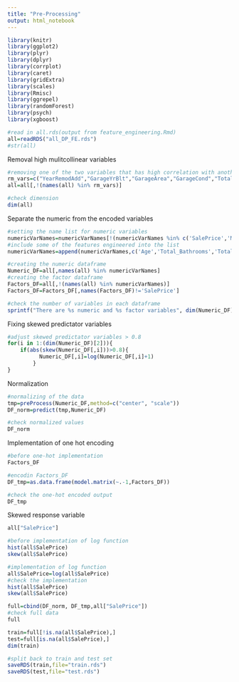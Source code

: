 ---
title: "Pre-Processing"
output: html_notebook
---

```{r}
library(knitr)
library(ggplot2)
library(plyr)
library(dplyr)
library(corrplot)
library(caret)
library(gridExtra)
library(scales)
library(Rmisc)
library(ggrepel)
library(randomForest)
library(psych)
library(xgboost)
```

```{r}
#read in all.rds(output from feature_engineering.Rmd)
all=readRDS("all_DP_FE.rds")
#str(all)
```


####################### Removal high mulitcollinear variables ###################


```{r}
#removing one of the two variables that has high correlation with another variable. The variable to drop is based on its correlation with the SalePrice.
rm_vars=c("YearRemodAdd","GarageYrBlt","GarageArea","GarageCond","TotalBsmtSF", "TotRmsAbvGrd","BsmtFinSF1")
all=all[,!(names(all) %in% rm_vars)]

#check dimension
dim(all)
```

################## Separate the numeric from the encoded variables #############

```{r}

#setting the name list for numeric variables
numericVarNames=numericVarNames[!(numericVarNames %in% c('SalePrice','MSSubClass','MoSold','OverallQual','OverallCond','YrSold'))] 
#include some of the features engineered into the list
numericVarNames=append(numericVarNames,c('Age','Total_Bathrooms','Total_Living_Area'))

#creating the numeric dataframe
Numeric_DF=all[,names(all) %in% numericVarNames]
#creating the factor dataframe
Factors_DF=all[,!(names(all) %in% numericVarNames)]
Factors_DF=Factors_DF[,names(Factors_DF)!='SalePrice']

#check the number of variables in each dataframe
sprintf("There are %s numeric and %s factor variables", dim(Numeric_DF)[2],dim(Factors_DF)[2])
```

################## Fixing skewed predictator variables #######################

```{r}
#adjust skewed predictator variables > 0.8
for(i in 1:(dim(Numeric_DF)[2])){
    if(abs(skew(Numeric_DF[,i]))>0.8){
          Numeric_DF[,i]=log(Numeric_DF[,i]+1)
        }
}
```

############################ Normalization #################################

```{r}
#normalizing of the data
tmp=preProcess(Numeric_DF,method=c("center", "scale"))
DF_norm=predict(tmp,Numeric_DF)

#check normalized values
DF_norm
```

################ Implementation of one hot encoding ############################

```{r}
#before one-hot implementation
Factors_DF

#encodin Factors_DF
DF_tmp=as.data.frame(model.matrix(~.-1,Factors_DF))

#check the one-hot encoded output
DF_tmp
```

################# Skewed response variable #############################

```{r}
all["SalePrice"]

#before implementation of log function
hist(all$SalePrice)
skew(all$SalePrice)

#implementation of log function
all$SalePrice=log(all$SalePrice) 
#check the implementation
hist(all$SalePrice)
skew(all$SalePrice)
```

```{r}
full=cbind(DF_norm, DF_tmp,all["SalePrice"])
#check full data
full

train=full[!is.na(all$SalePrice),]
test=full[is.na(all$SalePrice),]
dim(train)

#split back to train and test set
saveRDS(train,file="train.rds")
saveRDS(test,file="test.rds")
```




